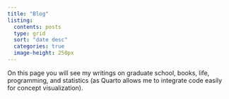 ```yaml
---
title: "Blog"
listing: 
  contents: posts
  type: grid 
  sort: "date desc" 
  categories: true
  image-height: 250px
---
```


On this page you will see my writings on graduate school, books, life, programming, and statistics (as Quarto allows me to integrate code easily for concept visualization).